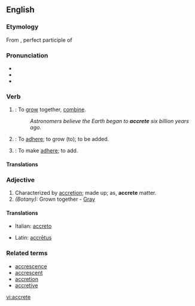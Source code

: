==English==

===Etymology===
From {{L.}} {{term|accretus|accrētus}}, perfect participle of {{term|accresco#Latin|accrēscō|increase}}

===Pronunciation===
*{{IPA|/əˈkriːt/}}
*{{audio|en-us-accrete.ogg|Audio (US)}}
*{{rhymes|iːt}}

===Verb===
{{en-verb|accret|ing}}

# {{intransitive}}: To [[grow]] together, [[combine]].
#: ''Astronomers believe the Earth began to '''accrete''' six billion years ago.''
# {{intransitive}}: To [[adhere]]; to grow (to); to be added.
# {{transitive}}: To make [[adhere]]; to add.

====Translations====
{{trans-top|to grow together}}
{{trans-mid}}
{{trans-bottom}}

===Adjective===
{{en-adj|-}}

# Characterized by [[accretion]]; made up; as, '''accrete''' matter.
# ''(Botany):'' Grown together - [[Gray]]

====Translations====
{{trans-top|characterized by accretion}}
*Italian: [[accreto]]
{{trans-mid}}
*Latin: [[accretus|accrētus]]
{{trans-bottom}}

===Related terms===
*[[accrescence]]
*[[accrescent]]
*[[accretion]]
*[[accretive]]

[[vi:accrete]]